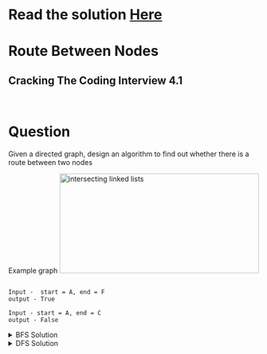 # Read the solution [Here](https://quastor.org/cracking-the-coding-interview/trees-and-graph/route-between-nodes)

# Route Between Nodes

## Cracking The Coding Interview 4.1

<br/>

# Question

Given a directed graph, design an algorithm to find out whether there is a route between two nodes

Example graph
<img
  src="./assets/route-between-nodes.png"
  alt="intersecting linked lists"
  height="200"
  width="400"
  layout="responsive"
/>

```

Input -  start = A, end = F
output - True

Input - start = A, end = C
output - False

```

<details>
  <summary>BFS Solution</summary>

Start a breadth-fist-search from the start node check if the end node is found, keep track of visited nodes to avoide cycles and repetion of nodes.
    
```
from queue import Queue
from collections import defaultdict
from typing import DefaultDict, List

def search(graph: DefaultDict ,start : str,end : str) -> bool:
    visited_nodes = set()
    q = Queue()
    q.put(start)
    while not q.empty():
        curr_node = q.get()
        if curr_node == end:
            return True
        else:
            visited_nodes.add(curr_node)
        for adj_node in graph[curr_node]:
            if adj_node not in visited_nodes:
                q.put(adj_node)

    return False

```
Time complexity O(n), we visit all the nodes once in worst case.
Space complexity O(n), a node might be connected to all the nodes, in that case queue will have all nodes.
</details>
<details>
  <summary>DFS Solution</summary>

Start a depth-first-search from the start check if the end node is found, keep track of visited nodes to avoid cycles and repetition of nodes.

```
from queue import Queue
from collections import defaultdict
from typing import DefaultDict, List

def search(graph : DefaultDict, start : str, end: str) ->bool:
    def dfs_search(graph,curr_node,end,visited):
        if curr_node == end:
            return True
        else:
            for adj_node in graph[curr_node]:
                if adj_node not in visited:
                    visited.add(curr_node)
                    return True if  dfs_search(graph,adj_node, end,visited) else False
    return dfs_search(graph, start, end, set(start))

```
Time complexity O(n), we visit all the nodes once in worst case.
Space complexity O(n), because of the recursion stack.
</details>  